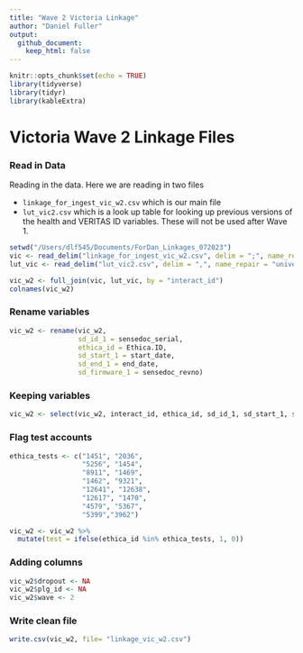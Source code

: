 ```yaml
---
title: "Wave 2 Victoria Linkage"
author: "Daniel Fuller"
output:
  github_document:
    keep_html: false
---
```


```r
knitr::opts_chunk$set(echo = TRUE)
library(tidyverse)
library(tidyr)
library(kableExtra)
```

# Victoria Wave 2 Linkage Files

### Read in Data

Reading in the data. Here we are reading in two files

- `linkage_for_ingest_vic_w2.csv` which is our main file
- `lut_vic2.csv` which is a look up table for looking up previous versions of the health and VERITAS ID variables. These will not be used after Wave 1. 

```r
setwd("/Users/dlf545/Documents/ForDan_Linkages_072023")
vic <- read_delim("linkage_for_ingest_vic_w2.csv", delim = ";", name_repair = "universal")
lut_vic <- read_delim("lut_vic2.csv", delim = ",", name_repair = "universal")
```

```r
vic_w2 <- full_join(vic, lut_vic, by = "interact_id")
colnames(vic_w2)
```

### Rename variables

```r
vic_w2 <- rename(vic_w2, 
                 sd_id_1 = sensedoc_serial,
                 ethica_id = Ethica.ID,
                 sd_start_1 = start_date,
                 sd_end_1 = end_date,
                 sd_firmware_1 = sensedoc_revno)
```

### Keeping variables

```r
vic_w2 <- select(vic_w2, interact_id, ethica_id, sd_id_1, sd_start_1, sd_end_1, sd_id_2, sd_start_2, sd_end_2, data_disposition)
```

### Flag test accounts

```r
ethica_tests <- c("1451", "2036", 
                  "5256", "1454", 
                  "8911", "1469",
                  "1462", "9321", 
                  "12641", "12638", 
                  "12617", "1470",
                  "4579", "5367",
                  "5399","3962")
```

```r
vic_w2 <- vic_w2 %>%
  mutate(test = ifelse(ethica_id %in% ethica_tests, 1, 0)) 
```

### Adding columns

```r
vic_w2$dropout <- NA
vic_w2$plg_id <- NA
vic_w2$wave <- 2
```

### Write clean file

```r
write.csv(vic_w2, file= "linkage_vic_w2.csv")
```



